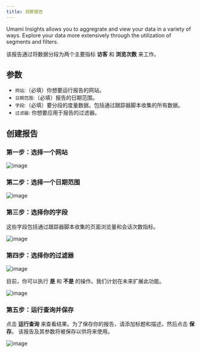 ```yaml
---
title: 洞察报告
---
```


Umami Insights allows you to aggregrate and view your data in a variety of ways.
Explore your data more extensively through the utilization of segments and filters.

该报告通过将数据分段为两个主要指标 **访客** 和 **浏览次数** 来工作。

## 参数

- `网站`:（必填）你想要运行报告的网站。
- `日期范围`:（必填）报告的日期范围。
- `字段`:（必填）要分段的度量数据。包括通过跟踪器脚本收集的所有数据。
- `过滤器`: 你想要应用于报告的过滤器。

## 创建报告

### 第一步：选择一个网站

![image](/images/docs/v2/insights-website.png)

### 第二步：选择一个日期范围

![image](/images/docs/v2/insights-date-range.png)

### 第三步：选择你的字段

这些字段包括通过跟踪器脚本收集的页面浏览量和会话次数指标。

![image](/images/docs/v2/insights-fields.png)

### 第四步：选择你的过滤器

![image](/images/docs/v2/insights-filter.png)

目前，你可以执行 **是** 和 **不是** 的操作。我们计划在未来扩展此功能。

![image](/images/docs/v2/insights-filter-form.png)

### 第五步：运行查询并保存

点击 **运行查询** 来查看结果。为了保存你的报告，请添加标题和描述，然后点击 **保存**。
该报告及其参数将被保存以供将来使用。

![image](/images/docs/v2/insights-details.png)

